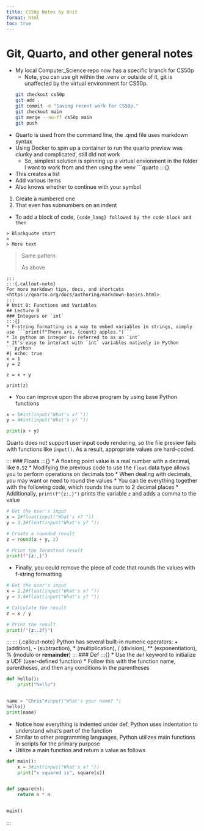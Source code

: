 ```yaml
---
title: CS50p Notes by Unit
format: html
toc: true
---
```

# Git, Quarto, and other general notes
:::{}
- My local Computer_Science repo now has a specific branch for CS50p
  - Note, you can use git within the .venv or outside of it, git is unaffected by the virtual environment for CS50p.
```zsh
git checkout cs50p
git add .
git commit -m "Saving recent work for CS50p."
git checkout main
git merge --no-ff cs50p main
git push
```
- Quarto is used from the command line, the .qmd file uses markdown syntax
- Using Docker to spin up a container to run the quarto preview was clunky and complicated, still did not work
  - So, simplest solution is spinning up a virtual envionment in the folder I want to work from and then using the venv
```quarto
:::{}
- This creates a list
- Add various items
- Also knows whether to continue with your symbol
1. Create a numbered one
2. That even has subnumbers on an indent
:::
- To add a block of code, ```{code_lang} followed by the code block and then```
```
> Blockquote start 
> 
> More text

```
> Same pattern
> 
> As above
```
:::
:::{.callout-note}
For more markdown tips, docs, and shortcuts <https://quarto.org/docs/authoring/markdown-basics.html>
:::
# Unit 0: Functions and Variables
## Lecture 0
### Integers or `int`
:::{}
* F-string formatting is a way to embed variables in strings, simply use ```print(f"There are, {count} apples.")```
* In python an integer is referred to as an `int` 
* It's easy to interact with `int` variables natively in Python
```python
#| echo: true
x = 1
y = 2

z = x + y

print(z)
```
* You can improve upon the above program by using base Python functions
```python
x = 5#int(input("What's x? "))
y = 4#int(input("What's y? "))

print(x + y)
```
::: {.callout-note}
Quarto does not support user input code rendering, so the file preview fails with functions like `input()`. As a result, appropriate values are hard-coded.
:::
:::
### Floats
:::{}
* A floating point value is a real number with a decimal, like `0.52`
* Modifying the previous code to use the `float` data type allows you to perform operations on decimals too
* When dealing with decimals, you may want or need to round the values
* You can tie everything together with the following code, which rounds the sum to 2 decimal places
  * Additionally, ```print(f"{z:,}")``` prints the variable `z` and adds a comma to the value
```python
# Get the user's input
x = 2#float(input("What's x? "))
y = 3.3#float(input("What's y? "))

# Create a rounded result
z = round(x + y, 2)

# Print the formatted result
print(f"{z:,}")
```
* Finally, you could remove the piece of code that rounds the values with f-string formatting
```python
# Get the user's input
x = 2.2#float(input("What's x? "))
y = 3.4#float(input("What's y? "))

# Calculate the result
z = x / y

# Print the result
print(f"{z:.2f}")
```
:::
::: {.callout-note}
Python has several built-in numeric operators: + (addition), - (subtraction), * (multiplication), / (division), ** (exponentiation),
% (modulo or **remainder**)
:::
### Def
:::{}
* Use the `def` keyword to initialize a UDF (user-defined function)
* Follow this with the function name, parentheses, and then any conditions in the parentheses
```python
def hello():
    print("hello")


name = "Chris"#input("What's your name? ")
hello()
print(name)
```
* Notice how everything is indented under def, Python uses indentation to understand what's part of the function
* Similar to other programming languages, Python utilizes main functions in scripts for the primary purpose
* Utilize a main function and return a value as follows
```python
def main():
    x = 3#int(input("What's x? "))
    print("x squared is", square(x))


def square(n):
    return n * n


main()
```
:::

